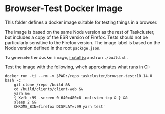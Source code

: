 # Browser-Test Docker Image

This folder defines a docker image suitable for testing things in a browser.

The image is based on the same Node version as the rest of Taskcluster, but
includes a copy of the ESR version of Firefox.  Tests should not be
particularly sensitive to the Firefox version.  The image label is based on the
Node version defined in the root `package.json`.

To generate the docker image, [install jq](https://github.com/stedolan/jq/wiki/Installation) and run `./build.sh`.

Test the image with the following, which approximates what runs in CI:

```shell
docker run -ti --rm -v $PWD:/repo taskcluster/browser-test:10.14.0 bash -c '
    git clone /repo /build &&
    cd /build/clients/client-web &&
    yarn &&
    { Xvfb :99 -screen 0 640x480x8 -nolisten tcp & } &&
    sleep 2 &&
    CHROME_BIN=firefox DISPLAY=:99 yarn test'
```
